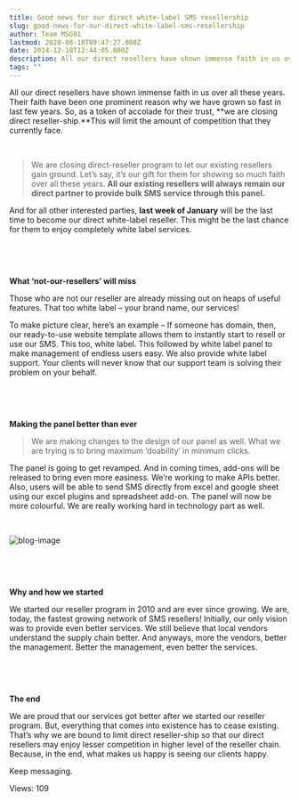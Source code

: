 ```yaml
---
title: Good news for our direct white-label SMS resellership
slug: good-news-for-our-direct-white-label-sms-resellership
author: Team MSG91
lastmod: 2020-08-18T09:47:27.000Z
date: 2014-12-18T12:44:05.000Z
description: All our direct resellers have shown immense faith in us over all these years. Their faith have been one prominent reason why we have grown so fast in last few years. So, as a token of accolade for their trust, **we are closing direct reseller-ship.**This will limit the amount of competition that they currently face.
tags: ""
---
```


All our direct resellers have shown immense faith in us over all these years. Their faith have been one prominent reason why we have grown so fast in last few years. So, as a token of accolade for their trust, **we are closing direct reseller-ship.**This will limit the amount of competition that they currently face.


 



> We are closing direct-reseller program to let our existing resellers gain ground. Let’s say, it’s our gift for them for showing so much faith over all these years. **All our existing resellers will always remain our direct partner to provide bulk SMS service through this panel.**
> 
> 


And for all other interested parties, **last week of January** will be the last time to become our direct white-label reseller. This might be the last chance for them to enjoy completely white label services.


 


 


**What ‘not-our-resellers’ will miss**


Those who are not our reseller are already missing out on heaps of useful features. That too white label – your brand name, our services!


To make picture clear, here’s an example – If someone has domain, then, our ready-to-use website template allows them to instantly start to resell or use our SMS. This too, white label. This followed by white label panel to make management of endless users easy. We also provide white label support. Your clients will never know that our support team is solving their problem on your behalf.


 


 


**Making the panel better than ever**



> We are making changes to the design of our panel as well. What we are trying is to bring maximum ‘doability’ in minimum clicks.
> 
> 


The panel is going to get revamped. And in coming times, add-ons will be released to bring even more easiness. We’re working to make APIs better. Also, users will be able to send SMS directly from excel and google sheet using our excel plugins and spreadsheet add-on. The panel will now be more colourful. We are really working hard in technology part as well.


 


![blog-image](https://images-msg91.s3.ap-south-1.amazonaws.com/content/images/wordpress/2014/12/blog-image.png)


 


 


**Why and how we started**


We started our reseller program in 2010 and are ever since growing. We are, today, the fastest growing network of SMS resellers! Initially, our only vision was to provide even better services. We still believe that local vendors understand the supply chain better. And anyways, more the vendors, better the management. Better the management, even better the services.


 


 


**The end**


We are proud that our services got better after we started our reseller program. But, everything that comes into existence has to cease existing. That’s why we are bound to limit direct reseller-ship so that our direct resellers may enjoy lesser competition in higher level of the reseller chain. Because, in the end, what makes us happy is seeing our clients happy.


Keep messaging.


 Views: 109


